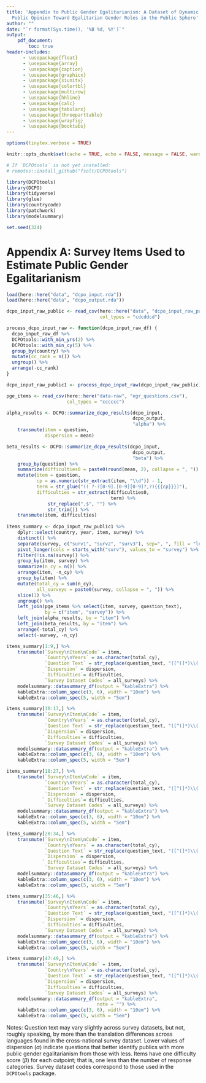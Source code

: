 ```yaml
---
title: 'Appendix to Public Gender Egalitarianism: A Dataset of Dynamic Comparative
  Public Opinion Toward Egalitarian Gender Roles in the Public Sphere'
author: ""
date: "`r format(Sys.time(), '%B %d, %Y')`"
output: 
    pdf_document:
        toc: true
header-includes:
      - \usepackage{float}
      - \usepackage{array}
      - \usepackage{caption}
      - \usepackage{graphicx}
      - \usepackage{siunitx}
      - \usepackage{colortbl}
      - \usepackage{multirow}
      - \usepackage{hhline}
      - \usepackage{calc}
      - \usepackage{tabularx}
      - \usepackage{threeparttable}
      - \usepackage{wrapfig}
      - \usepackage{booktabs}
---
```


```r
options(tinytex.verbose = TRUE)

knitr::opts_chunk$set(cache = TRUE, echo = FALSE, message = FALSE, warning = FALSE)

# If `DCPOtools` is not yet installed:
# remotes::install_github("fsolt/DCPOtools")

library(DCPOtools)
library(DCPO)
library(tidyverse)
library(glue)
library(countrycode)
library(patchwork)
library(modelsummary)

set.seed(324)
```

# Appendix A: Survey Items Used to Estimate Public Gender Egalitarianism 

```r
load(here::here("data", "dcpo_input.rda"))
load(here::here("data", "dcpo_output.rda"))

dcpo_input_raw_public <- read_csv(here::here("data", "dcpo_input_raw_public.csv"),
                                  col_types = "cdcddcd")

process_dcpo_input_raw <- function(dcpo_input_raw_df) {
  dcpo_input_raw_df %>% 
  DCPOtools::with_min_yrs(2) %>% 
  DCPOtools::with_min_cy(5) %>% 
  group_by(country) %>% 
  mutate(cc_rank = n()) %>% 
  ungroup() %>% 
  arrange(-cc_rank)
} 

dcpo_input_raw_public1 <- process_dcpo_input_raw(dcpo_input_raw_public)

pge_items <- read_csv(here::here("data-raw", "egr_questions.csv"),
                      col_types = "cccccc")

alpha_results <- DCPO::summarize_dcpo_results(dcpo_input,
                                              dcpo_output,
                                              "alpha") %>% 
    transmute(item = question,
              dispersion = mean)

beta_results <- DCPO::summarize_dcpo_results(dcpo_input,
                                              dcpo_output,
                                              "beta") %>% 
    group_by(question) %>% 
    summarize(difficulties0 = paste0(round(mean, 2), collapse = ", ")) %>% 
    mutate(item = question,
           cp = as.numeric(str_extract(item, "\\d")) - 1,
           term = str_glue("(( ?-?[0-9].[0-9][0-9]?,?){{{cp}}})"),
           difficulties = str_extract(difficulties0, 
                                      term) %>%
               str_replace(",$", "") %>% 
               str_trim()) %>% 
    transmute(item, difficulties)
                                    
items_summary <- dcpo_input_raw_public1 %>%
    dplyr::select(country, year, item, survey) %>%
    distinct() %>%
    separate(survey, c("surv1", "surv2", "surv3"), sep=", ", fill = "left") %>%
    pivot_longer(cols = starts_with("surv"), values_to = "survey") %>%
    filter(!is.na(survey)) %>% 
    group_by(item, survey) %>% 
    summarize(n_cy = n()) %>% 
    arrange(item, -n_cy) %>% 
    group_by(item) %>% 
    mutate(total_cy = sum(n_cy),
           all_surveys = paste0(survey, collapse = ", ")) %>% 
    slice(1) %>% 
    ungroup() %>% 
    left_join(pge_items %>% select(item, survey, question_text),
              by = c("item", "survey")) %>% 
    left_join(alpha_results, by = "item") %>% 
    left_join(beta_results, by = "item") %>% 
    arrange(-total_cy) %>% 
    select(-survey, -n_cy)
```

```r
items_summary[1:9,] %>% 
    transmute(`Survey\nItem\nCode` = item,
              `Country\nYears` = as.character(total_cy),
              `Question Text` = str_replace(question_text, "([^(]*)\\(.*", "\\1"),
              `Dispersion` = dispersion,
             ` Difficulties`= difficulties,
              `Survey Dataset Codes` = all_surveys) %>% 
    modelsummary::datasummary_df(output = "kableExtra") %>% 
    kableExtra::column_spec(c(3, 6), width = "10em") %>% 
    kableExtra::column_spec(5, width = "5em")
```


```r
items_summary[10:17,] %>% 
    transmute(`Survey\nItem\nCode` = item,
              `Country\nYears` = as.character(total_cy),
              `Question Text` = str_replace(question_text, "([^(]*)\\(.*", "\\1"),
              `Dispersion` = dispersion,
             ` Difficulties`= difficulties,
              `Survey Dataset Codes` = all_surveys) %>% 
    modelsummary::datasummary_df(output = "kableExtra") %>% 
    kableExtra::column_spec(c(3, 6), width = "10em") %>% 
    kableExtra::column_spec(5, width = "5em")
```

```r
items_summary[18:27,] %>% 
    transmute(`Survey\nItem\nCode` = item,
              `Country\nYears` = as.character(total_cy),
              `Question Text` = str_replace(question_text, "([^(]*)\\(.*", "\\1"),
              `Dispersion` = dispersion,
             ` Difficulties`= difficulties,
              `Survey Dataset Codes` = all_surveys) %>% 
    modelsummary::datasummary_df(output = "kableExtra") %>% 
    kableExtra::column_spec(c(3, 6), width = "10em") %>% 
    kableExtra::column_spec(5, width = "5em")
```

```r
items_summary[28:34,] %>% 
    transmute(`Survey\nItem\nCode` = item,
              `Country\nYears` = as.character(total_cy),
              `Question Text` = str_replace(question_text, "([^(]*)\\(.*", "\\1"),
              `Dispersion` = dispersion,
             ` Difficulties`= difficulties,
              `Survey Dataset Codes` = all_surveys) %>% 
    modelsummary::datasummary_df(output = "kableExtra") %>% 
    kableExtra::column_spec(c(3, 6), width = "10em") %>% 
    kableExtra::column_spec(5, width = "5em")
```

```r
items_summary[35:46,] %>% 
    transmute(`Survey\nItem\nCode` = item,
              `Country\nYears` = as.character(total_cy),
              `Question Text` = str_replace(question_text, "([^(]*)\\(.*", "\\1"),
              `Dispersion` = dispersion,
             ` Difficulties`= difficulties,
              `Survey Dataset Codes` = all_surveys) %>% 
    modelsummary::datasummary_df(output = "kableExtra") %>% 
    kableExtra::column_spec(c(3, 6), width = "10em") %>% 
    kableExtra::column_spec(5, width = "5em")
```

```r
items_summary[47:49,] %>% 
    transmute(`Survey\nItem\nCode` = item,
              `Country\nYears` = as.character(total_cy),
              `Question Text` = str_replace(question_text, "([^(]*)\\(.*", "\\1"),
              `Dispersion` = dispersion,
              `Difficulties`= difficulties,
              `Survey Dataset Codes` = all_surveys) %>% 
    modelsummary::datasummary_df(output = "kableExtra",
                                 note = "") %>% 
    kableExtra::column_spec(c(3, 6), width = "10em") %>% 
    kableExtra::column_spec(5, width = "5em")
```

\vspace{-.45in}
Notes: Question text may vary slightly across survey datasets, but not, roughly speaking, by more than the translation differences across languages found in the cross-national survey dataset.  Lower values of dispersion ($\alpha$) indicate questions that better identify publics with more public gender egalitarianism from those with less.  Items have one difficulty score ($\beta$) for each cutpoint; that is, one less than the number of response categories.  Survey dataset codes correspond to those used in the `DCPOtools` package.

